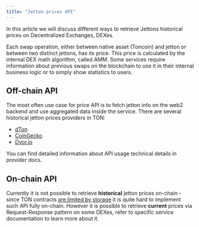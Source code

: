 ```yaml
---
title: "Jetton prices API"
---
```


In this article we will discuss different ways to retrieve Jettons historical prices on Decentralized Exchanges, DEXes.

Each swap operation, either between native asset (Toncoin) and jetton or between two distinct jettons, has its price. This price is calculated by the internal DEX math algorithm, called AMM. Some services require information about previous swaps on the blockchain to use it in their internal business logic or to simply show statistics to users.

## Off-chain API

The most often use case for price API is to fetch jetton info on the web2 backend and use aggregated data inside the service. There are several historical jetton prices providers in TON:

- [dTon](https://docs.dton.io/about-pnl)
- [CoinGecko](https://www.coingecko.com/en/api/ton)
- [Dyor.io](https://dyor.io/tonapi)

You can find detailed information about API usage technical details in provider docs.

## On-chain API

Currently it is not possible to retrieve **historical** jetton prices on-chain - since TON contracts [are limited by storage](/guidebook/from-ethereum#limited-contract-storage) it is quite hard to implement such API fully on-chain. However it is possible to retrieve **current** prices via Request-Response pattern on some DEXes, refer to specific service documentation to learn more about it.
